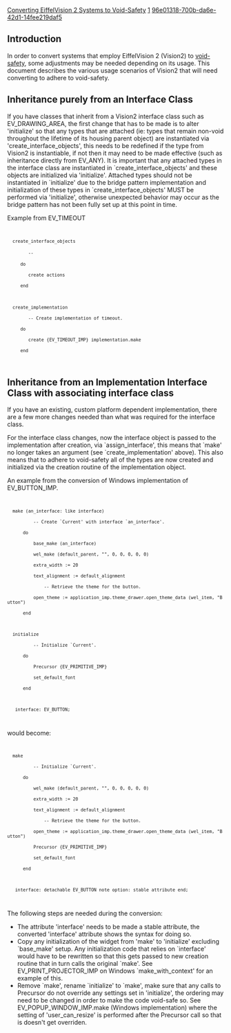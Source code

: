 [[Property:title|Converting EiffelVision 2 Systems to Void-Safety]]
[[Property:weight|1]]
[[Property:uuid|96e01318-700b-da6e-42d1-14fee219daf5]]
==Introduction==

In order to convert systems that employ EiffelVision 2 (Vision2) to [[Void-safe Programming in Eiffel|void-safety]], some adjustments may be needed depending on its usage.  This document describes the various usage scenarios of Vision2 that will need converting to adhere to void-safety.

==Inheritance purely from an Interface Class==

If you have classes that inherit from a Vision2 interface class such as EV_DRAWING_AREA, the first change that has to be made is to alter 'initialize' so that any types that are attached (ie: types that remain non-void throughout the lifetime of its housing parent object) are instantiated via 'create_interface_objects', this needs to be redefined if the type from Vision2 is instantiable, if not then it may need to be made effective (such as inheritance directly from EV_ANY).  It is important that any attached types in the interface class are instantiated in `create_interface_objects' and these objects are initialized via 'initialize'.  Attached types should not be instantiated in `initialize' due to the bridge pattern implementation and initialization of these types in `create_interface_objects' MUST be performed via 'initialize', otherwise unexpected behavior may occur as the bridge pattern has not been fully set up at this point in time.

Example from EV_TIMEOUT
<code>
   create_interface_objects
         -- <Precursor>
      do
         create actions
      end
   
   create_implementation
         -- Create implementation of timeout.
      do
         create {EV_TIMEOUT_IMP} implementation.make
      end
</code>

==Inheritance from an Implementation Interface Class with associating interface class==

If you have an existing, custom platform dependent implementation, there are a few more changes needed than what was required for the interface class.

For the interface class changes, now the interface object is passed to the implementation after creation, via `assign_interface', this means that `make' no longer takes an argument (see `create_implementation' above).  This also means that to adhere to void-safety all of the types are now created and initialized via the creation routine of the implementation object.


An example from the conversion of Windows implementation of EV_BUTTON_IMP.

<code>
   make (an_interface: like interface) 
           -- Create `Current' with interface `an_interface'. 
       do 
           base_make (an_interface) 
           wel_make (default_parent, "", 0, 0, 0, 0, 0) 
           extra_width := 20 
           text_alignment := default_alignment 
               -- Retrieve the theme for the button. 
           open_theme := application_imp.theme_drawer.open_theme_data (wel_item, "Button") 
       end 

   initialize 
           -- Initialize `Current'. 
       do 
           Precursor {EV_PRIMITIVE_IMP} 
           set_default_font 
       end

    interface: EV_BUTTON;
</code>

would become: 

<code>
   make 
           -- Initialize `Current'. 
       do 
           wel_make (default_parent, "", 0, 0, 0, 0, 0) 
           extra_width := 20 
           text_alignment := default_alignment 
               -- Retrieve the theme for the button. 
           open_theme := application_imp.theme_drawer.open_theme_data (wel_item, "Button") 
           Precursor {EV_PRIMITIVE_IMP} 
           set_default_font 
       end

    interface: detachable EV_BUTTON note option: stable attribute end;
</code>

The following steps are needed during the conversion:

* The attribute 'interface' needs to be made a stable attribute, the converted 'interface' attribute shows the syntax for doing so.
* Copy any initialization of the widget from 'make' to 'initialize' excluding `base_make' setup.  Any initialization code that relies on `interface' would have to be rewritten so that this gets passed to new creation routine that in turn calls the original `make'.  See EV_PRINT_PROJECTOR_IMP on Windows `make_with_context' for an example of this.
* Remove `make', rename `initialize' to `make', make sure that any calls to Precursor do not override any settings set in 'initialize', the ordering may need to be changed in order to make the code void-safe so.  See EV_POPUP_WINDOW_IMP.make (Windows implementation) where the setting of 'user_can_resize' is performed after the Precursor call so that is doesn't get overriden.


{{SeeAlso|[[Void-Safe Programming in Eiffel]]}}



